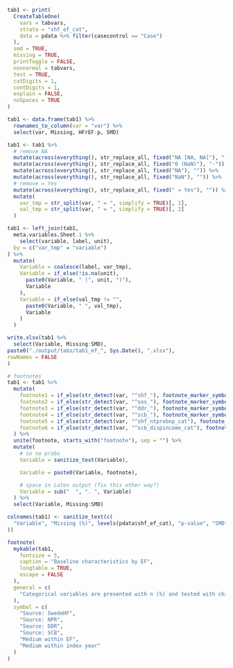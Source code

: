 ```r

tab1 <- print(
  CreateTableOne(
    vars = tabvars,
    strata = "shf_ef_cat",
    data = pdata %>% filter(casecontrol == "Case")
  ),
  smd = TRUE,
  missing = TRUE,
  printToggle = FALSE,
  nonnormal = tabvars,
  test = TRUE,
  catDigits = 1,
  contDigits = 1,
  explain = FALSE,
  noSpaces = TRUE
)

tab1 <- data.frame(tab1) %>%
  rownames_to_column(var = "var") %>%
  select(var, Missing, HFrEF:p, SMD)

tab1 <- tab1 %>%
  # remove NA
  mutate(across(everything(), str_replace_all, fixed("NA [NA, NA]"), "-")) %>%
  mutate(across(everything(), str_replace_all, fixed("0 (NaN)"), "-")) %>%
  mutate(across(everything(), str_replace_all, fixed("NA"), "")) %>%
  mutate(across(everything(), str_replace_all, fixed("NaN"), "")) %>%
  # remove = Yes
  mutate(across(everything(), str_replace_all, fixed(" = Yes"), "")) %>%
  mutate(
    var_tmp = str_split(var, " = ", simplify = TRUE)[, 1],
    val_tmp = str_split(var, " = ", simplify = TRUE)[, 2]
  )

tab1 <- left_join(tab1,
  meta.variables.Sheet.1 %>%
    select(variable, label, unit),
  by = c("var_tmp" = "variable")
) %>%
  mutate(
    Variable = coalesce(label, var_tmp),
    Variable = if_else(!is.na(unit),
      paste0(Variable, " (", unit, ")"),
      Variable
    ),
    Variable = if_else(val_tmp != "",
      paste0(Variable, " ", val_tmp),
      Variable
    )
  )

write.xlsx(tab1 %>%
  select(Variable, Missing:SMD),
paste0("./output/tabs/tab1_ef_", Sys.Date(), ".xlsx"),
rowNames = FALSE
)

# footnotes
tab1 <- tab1 %>%
  mutate(
    footnote1 = if_else(str_detect(var, "^shf_"), footnote_marker_symbol(1), ""),
    footnote2 = if_else(str_detect(var, "^sos_"), footnote_marker_symbol(2), ""),
    footnote3 = if_else(str_detect(var, "^ddr_"), footnote_marker_symbol(3), ""),
    footnote4 = if_else(str_detect(var, "^scb_"), footnote_marker_symbol(4), ""),
    footnote5 = if_else(str_detect(var, "^shf_ntprobnp_cat"), footnote_marker_symbol(5), ""),
    footnote6 = if_else(str_detect(var, "^scb_dispincome_cat"), footnote_marker_symbol(6), "")
  ) %>%
  unite(footnote, starts_with("footnote"), sep = "") %>%
  mutate(
    # so no probs
    Variable = sanitize_text(Variable),

    Variable = paste0(Variable, footnote),

    # space in Latex output (fix this other way?)
    Variable = sub("  ", ". ", Variable)
  ) %>%
  select(Variable, Missing:SMD)

colnames(tab1) <- sanitize_text(c(
  "Variable", "Missing (%)", levels(pdata$shf_ef_cat), "p-value", "SMD"
))

footnote(
  mykable(tab1,
    fontsize = 5,
    caption = "Baseline characteristics by EF",
    longtable = TRUE,
    escape = FALSE
  ),
  general = c(
    "Categorical variables are presented with n (%) and tested with chi-square test and continuous variables with median [q1-q3] and tested with Kruskal-Wallis test."
  ),
  symbol = c(
    "Source: SwedeHF",
    "Source: NPR",
    "Source: DDR",
    "Source: SCB",
    "Medium within EF",
    "Medium within index year"
  )
)
```
